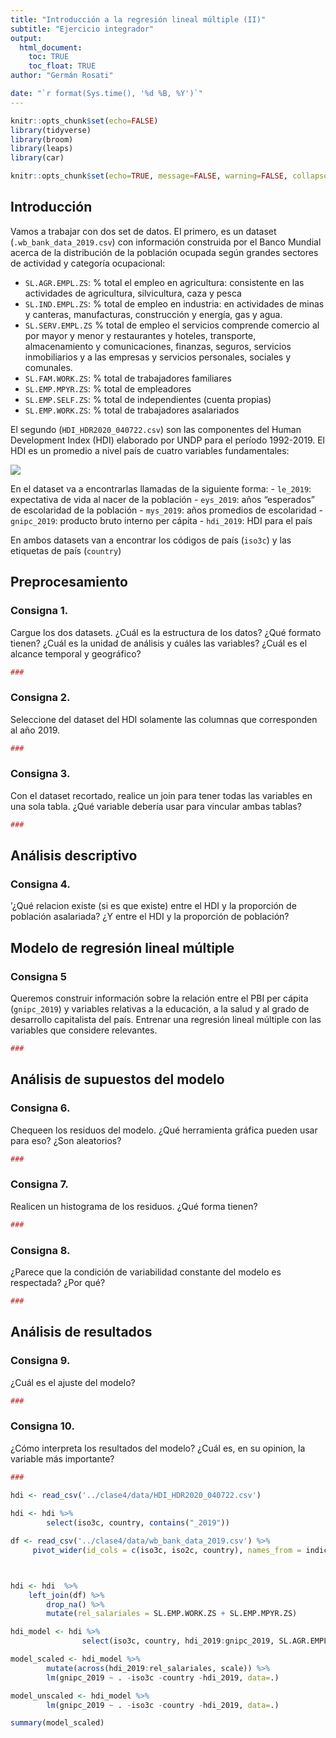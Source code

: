 ```yaml
---
title: "Introducción a la regresión lineal múltiple (II)"
subtitle: "Ejercicio integrador"
output: 
  html_document:
    toc: TRUE
    toc_float: TRUE
author: "Germán Rosati"

date: "`r format(Sys.time(), '%d %B, %Y')`"
---
```


```r
knitr::opts_chunk$set(echo=FALSE)
library(tidyverse)
library(broom)
library(leaps)
library(car)
```

```r
knitr::opts_chunk$set(echo=TRUE, message=FALSE, warning=FALSE, collapse=TRUE, highlight=TRUE, paged.print=FALSE, prompt=TRUE, strip.white=FALSE, tidy = TRUE)
```

## Introducción
Vamos a trabajar con dos set de datos. El primero, es un dataset (`.wb_bank_data_2019.csv`) con información construida por el Banco Mundial acerca de la distribución de la población ocupada según grandes sectores de actividad y categoría ocupacional:

- `SL.AGR.EMPL.ZS`: % total el empleo en agricultura: consistente en las actividades de agricultura, silvicultura, caza y pesca  
- `SL.IND.EMPL.ZS`: % total de empleo en industria:  en actividades de minas y canteras, manufacturas, construcción y energía, gas y agua.
- `SL.SERV.EMPL.ZS` % total de empleo el servicios comprende comercio al por mayor y menor y restaurantes y hoteles, transporte, almacenamiento y comunicaciones, finanzas, seguros, servicios inmobiliarios y a las empresas y servicios personales, sociales y comunales.
- `SL.FAM.WORK.ZS`: % total de trabajadores familiares
- `SL.EMP.MPYR.ZS`: % total de empleadores  
- `SL.EMP.SELF.ZS`: % total de independientes (cuenta propias)
- `SL.EMP.WORK.ZS`: % total de trabajadores asalariados


El segundo (`HDI_HDR2020_040722.csv`) son las componentes del Human Development Index (HDI) elaborado por UNDP para el período 1992-2019. El HDI es un promedio a nivel país de cuatro variables fundamentales:

![](./imgs/hdiRoadMap.png)

En el dataset va a encontrarlas llamadas de la siguiente forma:
- `le_2019`: expectativa de vida al nacer de la población
- `eys_2019`: años "esperados" de escolaridad de la población
- `mys_2019`: años promedios de escolaridad
- `gnipc_2019`: producto bruto interno per cápita
- `hdi_2019`: HDI para el país

En ambos datasets van a encontrar los códigos de país (`iso3c`) y las etiquetas de país (`country`)

## Preprocesamiento
### Consigna 1.
Cargue los dos datasets. ¿Cuál es la estructura de los datos? ¿Qué formato tienen? ¿Cuál es la unidad de análisis y cuáles las variables? ¿Cuál es el alcance temporal y geográfico?

```r
###
```

### Consigna 2.
Seleccione del dataset del HDI solamente las columnas que corresponden al año 2019.
```r
###
```


### Consigna 3. 
Con el dataset recortado, realice un join para tener todas las variables en una sola tabla. ¿Qué variable debería usar para vincular ambas tablas?

```r
###
```


## Análisis descriptivo
### Consigna 4. 
'¿Qué relacion existe (si es que existe) entre el HDI y la proporción de población asalariada? ¿Y entre el HDI y la proporción de población?

## Modelo de regresión lineal múltiple
### Consigna 5
Queremos construir información sobre la relación entre el PBI per cápita (`gnipc_2019`) y variables relativas a la educación, a la salud y al grado de desarrollo capitalista del país. Entrenar una regresión lineal múltiple con las variables que considere relevantes. 
```r
###
```


## Análisis de supuestos del modelo
### Consigna 6.
Chequeen los residuos del modelo. ¿Qué herramienta gráfica pueden usar para eso? ¿Son aleatorios?
```r
###
```

### Consigna 7.
Realicen un histograma de los residuos. ¿Qué forma tienen?
```r
###
```

### Consigna 8.
¿Parece que la condición de variabilidad constante del modelo es respectada? ¿Por qué?
```r
###
```

## Análisis de resultados
### Consigna 9. 
¿Cuál es el ajuste del modelo?
```r
###
```

### Consigna 10. 
¿Cómo interpreta los resultados del modelo? ¿Cuál es, en su opinion, la variable más importante? 
```r
###
```



```r
hdi <- read_csv('../clase4/data/HDI_HDR2020_040722.csv')
        
hdi <- hdi %>%
        select(iso3c, country, contains("_2019"))

df <- read_csv('../clase4/data/wb_bank_data_2019.csv') %>%
     pivot_wider(id_cols = c(iso3c, iso2c, country), names_from = indicatorID, values_from = value)



hdi <- hdi  %>%
    left_join(df) %>%
        drop_na() %>%
        mutate(rel_salariales = SL.EMP.WORK.ZS + SL.EMP.MPYR.ZS)

hdi_model <- hdi %>%
                select(iso3c, country, hdi_2019:gnipc_2019, SL.AGR.EMPL.ZS, SL.SRV.EMPL.ZS, rel_salariales)

```


```r
model_scaled <- hdi_model %>% 
        mutate(across(hdi_2019:rel_salariales, scale)) %>%
        lm(gnipc_2019 ~ . -iso3c -country -hdi_2019, data=.)

model_unscaled <- hdi_model %>% 
        lm(gnipc_2019 ~ . -iso3c -country -hdi_2019, data=.)
```




```r
summary(model_scaled)
```

